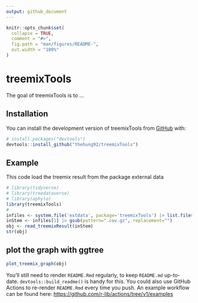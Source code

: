 ```yaml
---
output: github_document
---
```


<!-- README.md is generated from README.Rmd. Please edit that file -->

```r
knitr::opts_chunk$set(
  collapse = TRUE,
  comment = "#>",
  fig.path = "man/figures/README-",
  out.width = "100%"
)
```

# treemixTools

<!-- badges: start -->
<!-- badges: end -->

The goal of treemixTools is to ...

## Installation

You can install the development version of treemixTools from [GitHub](https://github.com/) with:

``` r
# install.packages("devtools")
devtools::install_github("thehung92/treemixTools")
```

## Example

This code load the treemix result from the package external data

```r
# library(tidyverse)
# library(treedataverse)
# library(aphylo)
library(treemixTools)
#
infiles <- system.file('extdata', package='treemixTools') |> list.files(full.names=TRUE)
inStem <- infiles[1] |> gsub(pattern=".cov.gz", replacement="")
obj <- read_treemixResult(inStem)
str(obj)
```

## plot the graph with ggtree

```r
plot_treemix_graph(obj)
```

You'll still need to render `README.Rmd` regularly, to keep `README.md` up-to-date. `devtools::build_readme()` is handy for this. You could also use GitHub Actions to re-render `README.Rmd` every time you push. An example workflow can be found here: <https://github.com/r-lib/actions/tree/v1/examples>
